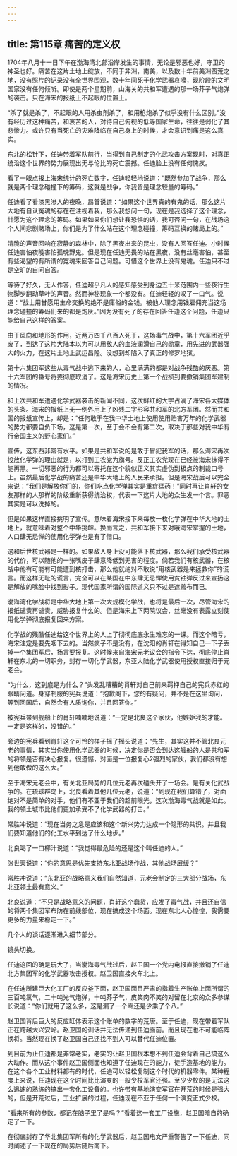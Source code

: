 ```yaml
---
---
---
```

title: 第115章 痛苦的定义权
---



1704年八月十一日下午在渤海湾北部沿岸发生的事情，无论是邪恶也好，守卫的神圣也好。痛苦在这片土地上绽放，不同于非洲，南美，以及数十年前美洲蛮荒之地，没有照片的记录没有全世界围观，数十年间死于化学武器哀嚎，现阶段的文明国家没有任何倾听。即使是两个星期前，山海关的共和军遭遇的那一场芥子气炮弹的袭击。只在海宋的报纸上不起眼的位置上。

“杀了就是杀了，不起眼的人用杀虫剂杀了，和用枪炮杀了似乎没有什么区别。”没有经历过这种痛苦，和哀苦的人，对待自己俯视的低等国家生命，往往是弱化了其悲惨力。或许只有当死亡的灾难降临在自己身上的时候，才会意识到痛是这么真实。

东北的松针下，任迪带着军队前行，当得到自己制定的化武攻击方案现时，对真正统治这个世界的势力展现出无与伦比的死亡震撼。任迪脸上没有任何愧疚。

看了一眼点报上海宋统计的死亡数字，任迪轻轻地说道：“既然参加了战争，那么就是两个理念碰撞下的筹码，这就是战争，你我皆是理念较量的筹码。”

任迪看了看漆黑渗人的夜晚，昂首说道：“如果这个世界真的有鬼的话，那么这片大地有自认冤魂的存在在注视着我，那么我想问一句，现在是我选择了这个理念，甘愿为这个理念的筹码。如果如果你们想让我恐惧的话，我可否问一句，在战场这个人间悲剧赌场上，你们是为了什么站在这个理念碰撞，筹码互换的赌局上的。”

清脆的声音回响在寂静的森林中，除了黑夜出来的昆虫，没有人回答任迪。小时候任迪害怕夜晚害怕孤魂野鬼。但是现在任迪无畏的站在黑夜，没有丝毫害怕，甚至有些渴望的有所谓的冤魂来回答自己问题。可惜这个世界上没有鬼魂。任迪只不过是空旷的自问自答。

等待了好久，无人作答，任迪超乎凡人的感知感受到身边五十米范围内一些夜行生物脚步翻动草叶的声音。然而神秘现象一个都没有。任迪轻轻的叹了一口气。说道：“战士用甘愿用生命交换的绝不是庸俗的金钱。被他人理念用钱雇佣充当这场理念碰撞的筹码们来的都是炮灰。”因为没有死了的存在回答任迪这个问题，任迪只能给自己这样的答案。

由于风向和地形的作用，近两万四千八百人死于，这场毒气战中，第十六军团近乎废了，到达了这片大陆本以为可以用敌人的血液润滑自己的勋章，用先进的武器强大的火力，在这片土地上武运昌隆。没想到却陷入了真正的修罗地狱。

第十六集团军这些从毒气战中逃下来的人，心里满满的都是对战争残酷的厌恶。第十六军团的番号将要彻底取消了。这是海宋历史上第一个战损到要撤销集团军建制的情况。

和上次共和军遭遇化学武器袭击的新闻不同，这次鲜红的大字占满了海宋各大媒体的头条。海宋的报纸上无一例外用上了凶残二字形容共和军的北方军团。然而共和国的报纸宣传上，却是：“任何敢于在我中华土地上使用使用贻害万年的化学武器的势力都要自负下场，这是第一次，至于会不会有第二次，取决于那些对我中华有行帝国主义的野心家们。”

宣传，这东西非常有水平。如果是共和军说的是敢于冒犯我军的话，那么海宋再次投放化学弹的理由就是，以打到工农党为旗号。反正工农党现在已经被海宋抹得不能再黑。一切邪恶的行为都可以寄托在这个貌似正义其实虚伪到极点的制裁口号上。虽然最后化学战的痛苦还是中华大地上的人民来承担。但是海宋战后可以完全来说：“我们是解放你们的，你们吃点化学弹其实是重症猛药！”同时再让肖轩的女友那样的人那样的阶级重新获得统治权，代表一下这片大地的众生发一个言。罪恶其实是可以洗掉的。

但是如果这样直接挑明了宣传。意味着海宋接下来每放一枚化学弹在中华大地的土地上，就意味着对整个中华挑衅。换而言之，共和军接下来对哦海宋掌握的土地，人口肆无忌惮的使用化学弹也是有了借口。

这和后世核武器是一样的。如果敌人身上没可能落下核武器，那么我们承受核武器的代价，可以随他的一张嘴皮子肆意降低到无害的程度。倘若我们有核武器，在核战中他有可能有可能遭到核打击，那么他就绝对不敢说“用核武器是来拯救你”的谎言。而这样无耻的谎言，完全可以在某国在中东肆无忌惮使用贫铀弹反过来宣扬这是解放的嘴脸中找到影子。现代国家所谓的国际道义只不过是遮羞布而已。

渤海湾化学战将是中华大地上第一次大规模化学战，也将是最后一次，尽管海宋的报纸谴责再谴责，威胁报复什么的。但是海宋上下两院议会，丝毫没有表露立刻使用化学弹彻底报复回来方案。

化学战的残酷任迪给这个世界上的人上了彻彻底底永生难忘的一课。而这个暗亏，海宋注定是要先咽下去的。当然疯子不是没有，在沈阳的肖轩在得知自己一下子丢掉一个集团军后，扬言要报复。这时候来自海宋元老议会的指令下达，彻底停止肖轩在东北的一切职务，封存一切化学武器，东亚大陆化学武器使用授权直接归于元老会。

“为什么，这到底是为什么？”头发乱糟糟的肖轩对自己前来羁押自己的宪兵赤红的眼睛问道。身穿制服的宪兵说道：“抱歉阁下，您的有疑问，并不是在这里询问，等到回国后，自然会有人质询你，并且回答你。”

被宪兵带到舰船上的肖轩喃喃地说道：“一定是北良这个家伙，他嫉妒我的才能。一定是这样的，没错的。”

旁边的宪兵看到肖轩这个可怜的样子摇了摇头说道：“先生，其实这并不管北良元老的事情，其实当你使用化学武器的时候，决定你是否会到达这艘船的人是共和军的将领是否有决心报复。很遗憾，对面是一位报复心2强烈的家伙，我们都没有想到他敢做的这么大。”

至于海宋元老会中，有关北亚局势的几位元老再次碰头开了一场会。是有关化武战争的。在琉球群岛上，北良看着其他几位元老，说道：“到现在我们算错了，对面绝对不是简单的对手，他们有不亚于我们的超前眼光，这次渤海毒气战就是如此。我的领土城市比他们更加承受不了化学武器的打击。”

常胜冲说道：“现在当务之急是应该和这个新兴势力达成一个隐形的共识。并且我们要知道他们的化工水平到达了什么地步。”

北良喝了一口椰汁说道：“我觉得最危险的还是这个叫任迪的人。”

张世天说道：“你的意思是优先支持东北亚战场作战，其他战场展缓？”

常胜冲说道：“东北亚的战略意义我们自然知道，元老会制定的三大部分战场，东北亚领土最有意义。”

北良说道：“不只是战略意义的问题，肖轩这个蠢货，应发了毒气战，并且还自信的将两个集团军布防在前线部位，现在搞成这个场面。现在东北人心惶惶，我需要更多的力量来稳定一下。”

几个人的谈话逐渐进入细节部分。

镜头切换。

任迪这回的确是玩大了，当渤海毒气战过后，赵卫国一个党内电报直接撤销了任迪北方集团军的化学武器攻击授权。赵卫国直接火车北上。

在任迪所建巨大化工厂的反应釜下面，赵卫国面目严肃的指着生产账单上面所谓的三百吨氯气，二十吨光气炮弹，十吨芥子气，皮笑肉不笑的对留在北京的众多参谋长说道：“你们就用了这么多，这是漏了一个零还是少乘了个八。”

赵卫国背后巨大的反应缸体表示这个账单的数字的荒唐。至于任迪，现在带着军队正在跨越大兴安岭。赵卫国的训话并无法传递到任迪面前。而且现在也不可能临阵换将。当然现在换了赵卫国自己还找不到人可以替代任迪位置。

到目前为止任迪都是非常老实，老实的让赵卫国根本想不到任迪会背着自己搞这么大动作。而从这个事件赵卫国侧面也知道了任迪现在的能力，徒手造基地的能力。在这个各个工业材料都有的时代，任迪可以轻松复制这个时代的机器零件。某种程度上来说，任迪现在这个时间比比演变的一般少校军官还强。至少少校的是无法这么迅速的熟练的搞出一套化工设备的。也许带有基地演变军官在开荒的时候是强大的，但是开荒过后，工业扩展的过程，任迪现在不亚于任何一个演变正式少校。

“看来所有的参数，都记在脑子里了是吗？”看着这一套工厂设施，赵卫国暗自的确定了一下。

在彻底封存了华北集团军所有的化学武器后，赵卫国电文严重警告了一下任迪，同时阐述了一下现在的局势后随后南下。